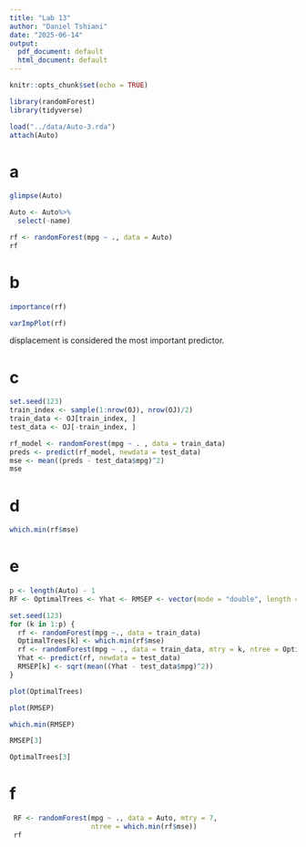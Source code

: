 ```yaml
---
title: "Lab 13"
author: "Daniel Tshiani"
date: "2025-06-14"
output:
  pdf_document: default
  html_document: default
---
```


```r
knitr::opts_chunk$set(echo = TRUE)
```

```r
library(randomForest)
library(tidyverse)
```

```r
load("../data/Auto-3.rda")
attach(Auto)
```
# a
```r
glimpse(Auto)
```
```r
Auto <- Auto%>%
  select(-name)
```



```r
rf <- randomForest(mpg ~ ., data = Auto)
rf
```

# b
```r
importance(rf)
```
```r
varImpPlot(rf)
```

displacement is considered the most important predictor.

# c
```r
set.seed(123)
train_index <- sample(1:nrow(OJ), nrow(OJ)/2)
train_data <- OJ[train_index, ]
test_data <- OJ[-train_index, ]
```


```r
rf_model <- randomForest(mpg ~ . , data = train_data)
preds <- predict(rf_model, newdata = test_data)
mse <- mean((preds - test_data$mpg)^2)
mse
```

# d
```r
which.min(rf$mse)
```

# e
```r
p <- length(Auto) - 1 
RF <- OptimalTrees <- Yhat <- RMSEP <- vector(mode = "double", length = p)
```

```r
set.seed(123)
for (k in 1:p) {
  rf <- randomForest(mpg ~., data = train_data)
  OptimalTrees[k] <- which.min(rf$mse)
  rf <- randomForest(mpg ~ ., data = train_data, mtry = k, ntree = OptimalTrees[k])
  Yhat <- predict(rf, newdata = test_data)
  RMSEP[k] <- sqrt(mean((Yhat - test_data$mpg)^2))
}
```

```r
plot(OptimalTrees)
```

```r
plot(RMSEP)
```

```r
which.min(RMSEP)
```

```r
RMSEP[3]
```

```r
OptimalTrees[3]
```


# f
```r
 RF <- randomForest(mpg ~ ., data = Auto, mtry = 7,
                    ntree = which.min(rf$mse))
 rf
```




